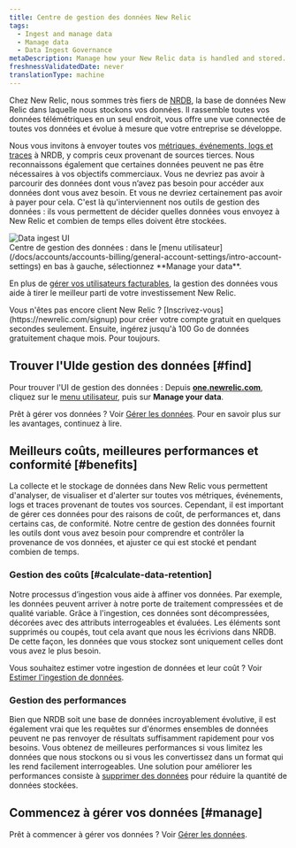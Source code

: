 ```yaml
---
title: Centre de gestion des données New Relic
tags:
  - Ingest and manage data
  - Manage data
  - Data Ingest Governance
metaDescription: Manage how your New Relic data is handled and stored.
freshnessValidatedDate: never
translationType: machine
---
```


Chez New Relic, nous sommes très fiers de [NRDB](/docs/telemetry-data-platform/ingest-manage-data/get-started/nrdb-horsepower-under-hood), la base de données New Relic dans laquelle nous stockons vos données. Il rassemble toutes vos données télémétriques en un seul endroit, vous offre une vue connectée de toutes vos données et évolue à mesure que votre entreprise se développe.

Nous vous invitons à envoyer toutes vos [métriques, événements, logs et traces](/docs/data-apis/understand-data/new-relic-data-types) à NRDB, y compris ceux provenant de sources tierces. Nous reconnaissons également que certaines données peuvent ne pas être nécessaires à vos objectifs commerciaux. Vous ne devriez pas avoir à parcourir des données dont vous n’avez pas besoin pour accéder aux données dont vous avez besoin. Et vous ne devriez certainement pas avoir à payer pour cela. C&apos;est là qu&apos;interviennent nos outils de gestion des données : ils vous permettent de décider quelles données vous envoyez à New Relic et combien de temps elles doivent être stockées.

<img title="Data ingest UI" alt="Data ingest UI" src="/images/accounts_screenshot-full_data-ingest-UI.webp" />

<figcaption>
  Centre de gestion des données : dans le [menu utilisateur](/docs/accounts/accounts-billing/general-account-settings/intro-account-settings) en bas à gauche, sélectionnez <DNT>**Manage your data**</DNT>.
</figcaption>

En plus de [gérer vos utilisateurs facturables](/docs/accounts/accounts-billing/new-relic-one-user-management/introduction-managing-users), la gestion des données vous aide à tirer le meilleur parti de votre investissement New Relic.

<Callout variant="important">
  Vous n&apos;êtes pas encore client New Relic ? [Inscrivez-vous](https://newrelic.com/signup) pour créer votre compte gratuit en quelques secondes seulement. Ensuite, ingérez jusqu&apos;à 100 Go de données gratuitement chaque mois. Pour toujours.
</Callout>

## Trouver l&apos;UIde gestion des données [#find]

Pour trouver l&apos;UI de gestion des données : Depuis <DNT>**[one.newrelic.com](https://one.newrelic.com/all-capabilities)**</DNT>, cliquez sur le [menu utilisateur](/docs/accounts/accounts-billing/general-account-settings/intro-account-settings), puis sur <DNT>**Manage your data**</DNT>.

Prêt à gérer vos données ? Voir [Gérer les données](/docs/data-apis/manage-data/manage-data-coming-new-relic). Pour en savoir plus sur les avantages, continuez à lire.

## Meilleurs coûts, meilleures performances et conformité [#benefits]

La collecte et le stockage de données dans New Relic vous permettent d&apos;analyser, de visualiser et d&apos;alerter sur toutes vos métriques, événements, logs et traces provenant de toutes vos sources. Cependant, il est important de gérer ces données pour des raisons de coût, de performances et, dans certains cas, de conformité. Notre centre de gestion des données fournit les outils dont vous avez besoin pour comprendre et contrôler la provenance de vos données, et ajuster ce qui est stocké et pendant combien de temps.

### Gestion des coûts [#calculate-data-retention]

Notre processus d’ingestion vous aide à affiner vos données. Par exemple, les données peuvent arriver à notre porte de traitement compressées et de qualité variable. Grâce à l&apos;ingestion, ces données sont décompressées, décorées avec des attributs interrogeables et évaluées. Les éléments sont supprimés ou coupés, tout cela avant que nous les écrivions dans NRDB. De cette façon, les données que vous stockez sont uniquement celles dont vous avez le plus besoin.

Vous souhaitez estimer votre ingestion de données et leur coût ? Voir [Estimer l&apos;ingestion de données](https://newrelic.com/blog/nerdlog/estimate-data-cost).

### Gestion des performances

Bien que NRDB soit une base de données incroyablement évolutive, il est également vrai que les requêtes sur d&apos;énormes ensembles de données peuvent ne pas renvoyer de résultats suffisamment rapidement pour vos besoins. Vous obtenez de meilleures performances si vous limitez les données que nous stockons ou si vous les convertissez dans un format qui les rend facilement interrogeables. Une solution pour améliorer les performances consiste à [supprimer des données](/docs/accounts/accounts/data-management/drop-data-using-nerdgraph) pour réduire la quantité de données stockées.

## Commencez à gérer vos données [#manage]

Prêt à commencer à gérer vos données ? Voir [Gérer les données](/docs/data-apis/manage-data/manage-data-coming-new-relic).